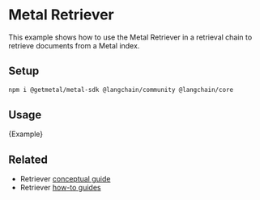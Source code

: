 # Metal Retriever

This example shows how to use the Metal Retriever in a retrieval chain to retrieve documents from a Metal index.

## Setup


<IntegrationInstallTooltip></IntegrationInstallTooltip>

```bash npm2yarn
npm i @getmetal/metal-sdk @langchain/community @langchain/core
```

## Usage


<CodeBlock language="typescript">{Example}</CodeBlock>

## Related

- Retriever [conceptual guide](/oss/concepts/retrievers)
- Retriever [how-to guides](/oss/how-to/#retrievers)
